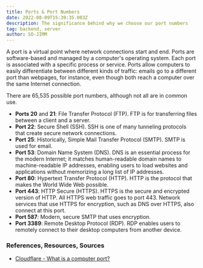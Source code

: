 ```yaml
---
title: Ports & Port Numbers
date: 2022-08-09T15:39:35.083Z
description: The significance behind why we choose our port numbers
tag: backend, server
author: SO-JIMM
---
```


A port is a virtual point where network connections start and end. Ports are software-based and managed by a computer's operating system. Each port is associated with a specific process or service. Ports allow computers to easily differentiate between different kinds of traffic: emails go to a different port than webpages, for instance, even though both reach a computer over the same Internet connection.

There are 65,535 possible port numbers, although not all are in common use.

- **Ports 20** and **21**: File Transfer Protocol (FTP). FTP is for transferring files between a client and a server.
- **Port 22**: Secure Shell (SSH). SSH is one of many tunneling protocols that create secure network connections.
- **Port 25**: Historically, Simple Mail Transfer Protocol (SMTP). SMTP is used for email.
- **Port 53**: Domain Name System (DNS). DNS is an essential process for the modern Internet; it matches human-readable domain names to machine-readable IP addresses, enabling users to load websites and applications without memorizing a long list of IP addresses.
- **Port 80**: Hypertext Transfer Protocol (HTTP). HTTP is the protocol that makes the World Wide Web possible.
- **Port 443**: HTTP Secure (HTTPS). HTTPS is the secure and encrypted version of HTTP. All HTTPS web traffic goes to port 443. Network services that use HTTPS for encryption, such as DNS over HTTPS, also connect at this port.
- **Port 587**: Modern, secure SMTP that uses encryption.
- **Port 3389**: Remote Desktop Protocol (RDP). RDP enables users to remotely connect to their desktop computers from another device.

### References, Resources, Sources

- [Cloudflare - What is a computer port?](https://www.cloudflare.com/en-gb/learning/network-layer/what-is-a-computer-port/)

